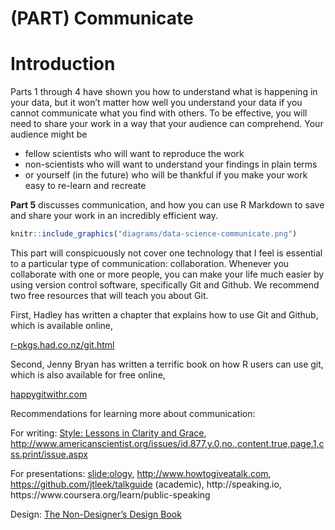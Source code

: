 # (PART) Communicate {-}

# Introduction

Parts 1 through 4 have shown you how to understand what is happening in your data, but it won't matter how well you understand your data if you cannot communicate what you find with others. To be effective, you will need to share your work in a way that your audience can comprehend. Your audience might be 

* fellow scientists who will want to reproduce the work
* non-scientists who will want to understand your findings in plain terms
* or yourself (in the future) who will be thankful if you make your work easy to re-learn and recreate 

__Part 5__ discusses communication, and how you can use R Markdown to save and share your work in an incredibly efficient way.

```r
knitr::include_graphics("diagrams/data-science-communicate.png")
```

This part will conspicuously not cover one technology that I feel is essential to a particular type of communication: collaboration. Whenever you collaborate with one or more people, you can make your life much easier by using version control software, specifically Git and Github. We recommend two free resources that will teach you about Git.

First, Hadley has written a chapter that explains how to use Git and Github, which is available online,

[r-pkgs.had.co.nz/git.html](http://r-pkgs.had.co.nz/git.html)

Second, Jenny Bryan has written a terrific book on how R users can use git, which is also available for free online,

[happygitwithr.com](http://happygitwithr.com)

Recommendations for learning more about communication:

For writing: [Style: Lessons in Clarity and Grace](http://amzn.com/0321898680), <http://www.americanscientist.org/issues/id.877,y.0,no.,content.true,page.1,css.print/issue.aspx>

For presentations: [slide:ology](http://amzn.com/0596522347), <http://www.howtogiveatalk.com>, <https://github.com/jtleek/talkguide> (academic), http://speaking.io, https://www.coursera.org/learn/public-speaking

Design: [The Non-Designer's Design Book](http://amzn.com/0133966151)
